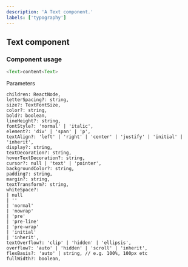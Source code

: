 ```yaml
---
description: 'A Text component.'
labels: ['typography']
---
```



## Text component

### Component usage
```js
<Text>content<Text>
```

Parameters
```
children: ReactNode,
letterSpacing?: string,
size?: TextFontSize,
color?: string,
bold?: boolean,
lineHeight?: string,
fontStyle?: 'normal' | 'italic',
element?: 'div' | 'span' | 'p',
textAlign?: 'left' | 'right' | 'center' | 'justify' | 'initial' | 'inherit',
display?: string,
textDecoration?: string,
hoverTextDecoration?: string,
cursor?: null | 'text' | 'pointer',
backgroundColor?: string,
padding?: string,
margin?: string,
textTransform?: string,
whiteSpace?:
| null
| ''
| 'normal'
| 'nowrap'
| 'pre'
| 'pre-line'
| 'pre-wrap'
| 'initial'
| 'inherit',
textOverflow?: 'clip' | 'hidden' | 'ellipsis',
overflow?: 'auto' | 'hidden' | 'scroll' | 'inherit',
flexBasis?: 'auto' | string, // e.g. 100%, 100px etc
fullWidth?: boolean,
```